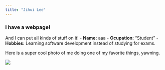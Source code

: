 ```yaml
---
title: "Jihui Lee"
---
```


### I have a webpage!

And I can put all kinds of stuff on it!
- __Name:__ aaa
- __Ocupation:__ "Student"
- __Hobbies:__ Learning software development instead of studying for exams. 

Here is a super cool photo of me doing one of my favorite things, yawning. 

![](image/image.jpg)